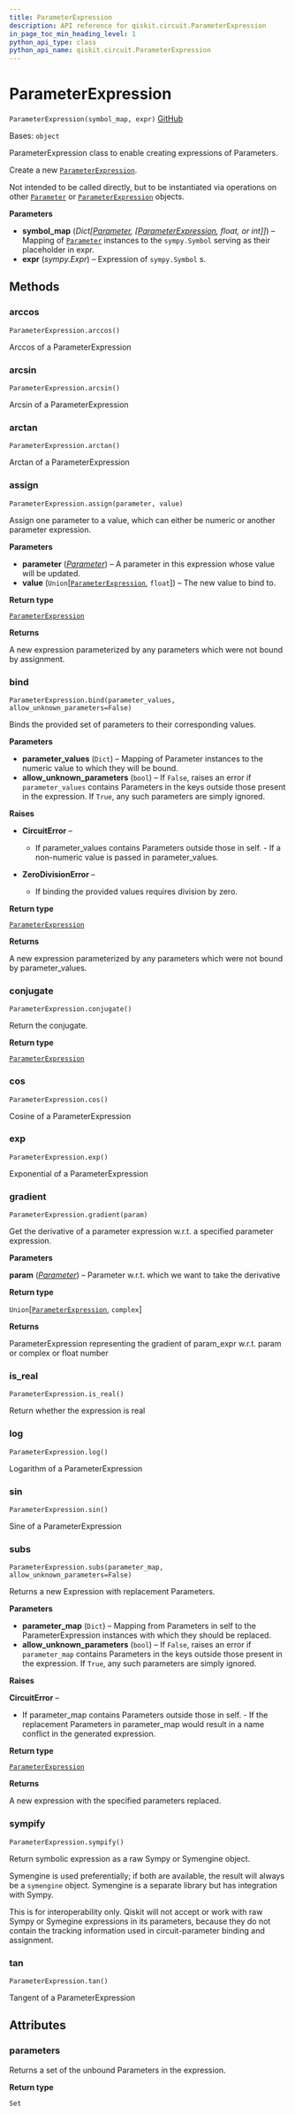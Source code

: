 ```yaml
---
title: ParameterExpression
description: API reference for qiskit.circuit.ParameterExpression
in_page_toc_min_heading_level: 1
python_api_type: class
python_api_name: qiskit.circuit.ParameterExpression
---
```


# ParameterExpression

<span id="qiskit.circuit.ParameterExpression" />

`ParameterExpression(symbol_map, expr)` [GitHub](https://github.com/qiskit/qiskit/tree/stable/0.23/qiskit/circuit/parameterexpression.py "view source code")

Bases: `object`

ParameterExpression class to enable creating expressions of Parameters.

Create a new [`ParameterExpression`](#qiskit.circuit.ParameterExpression "qiskit.circuit.ParameterExpression").

Not intended to be called directly, but to be instantiated via operations on other [`Parameter`](qiskit.circuit.Parameter "qiskit.circuit.Parameter") or [`ParameterExpression`](#qiskit.circuit.ParameterExpression "qiskit.circuit.ParameterExpression") objects.

**Parameters**

*   **symbol\_map** (*Dict\[*[*Parameter*](qiskit.circuit.Parameter "qiskit.circuit.Parameter")*, \[*[*ParameterExpression*](#qiskit.circuit.ParameterExpression "qiskit.circuit.ParameterExpression")*, float, or int]]*) – Mapping of [`Parameter`](qiskit.circuit.Parameter "qiskit.circuit.Parameter") instances to the `sympy.Symbol` serving as their placeholder in expr.
*   **expr** (*sympy.Expr*) – Expression of `sympy.Symbol` s.

## Methods

### arccos

<span id="qiskit.circuit.ParameterExpression.arccos" />

`ParameterExpression.arccos()`

Arccos of a ParameterExpression

### arcsin

<span id="qiskit.circuit.ParameterExpression.arcsin" />

`ParameterExpression.arcsin()`

Arcsin of a ParameterExpression

### arctan

<span id="qiskit.circuit.ParameterExpression.arctan" />

`ParameterExpression.arctan()`

Arctan of a ParameterExpression

### assign

<span id="qiskit.circuit.ParameterExpression.assign" />

`ParameterExpression.assign(parameter, value)`

Assign one parameter to a value, which can either be numeric or another parameter expression.

**Parameters**

*   **parameter** ([*Parameter*](qiskit.circuit.Parameter "qiskit.circuit.Parameter")) – A parameter in this expression whose value will be updated.
*   **value** (`Union`\[[`ParameterExpression`](qiskit.circuit.ParameterExpression "qiskit.circuit.parameterexpression.ParameterExpression"), `float`]) – The new value to bind to.

**Return type**

[`ParameterExpression`](qiskit.circuit.ParameterExpression "qiskit.circuit.parameterexpression.ParameterExpression")

**Returns**

A new expression parameterized by any parameters which were not bound by assignment.

### bind

<span id="qiskit.circuit.ParameterExpression.bind" />

`ParameterExpression.bind(parameter_values, allow_unknown_parameters=False)`

Binds the provided set of parameters to their corresponding values.

**Parameters**

*   **parameter\_values** (`Dict`) – Mapping of Parameter instances to the numeric value to which they will be bound.
*   **allow\_unknown\_parameters** (`bool`) – If `False`, raises an error if `parameter_values` contains Parameters in the keys outside those present in the expression. If `True`, any such parameters are simply ignored.

**Raises**

*   **CircuitError** –

    *   If parameter\_values contains Parameters outside those in self. - If a non-numeric value is passed in parameter\_values.

*   **ZeroDivisionError** –

    *   If binding the provided values requires division by zero.

**Return type**

[`ParameterExpression`](qiskit.circuit.ParameterExpression "qiskit.circuit.parameterexpression.ParameterExpression")

**Returns**

A new expression parameterized by any parameters which were not bound by parameter\_values.

### conjugate

<span id="qiskit.circuit.ParameterExpression.conjugate" />

`ParameterExpression.conjugate()`

Return the conjugate.

**Return type**

[`ParameterExpression`](qiskit.circuit.ParameterExpression "qiskit.circuit.parameterexpression.ParameterExpression")

### cos

<span id="qiskit.circuit.ParameterExpression.cos" />

`ParameterExpression.cos()`

Cosine of a ParameterExpression

### exp

<span id="qiskit.circuit.ParameterExpression.exp" />

`ParameterExpression.exp()`

Exponential of a ParameterExpression

### gradient

<span id="qiskit.circuit.ParameterExpression.gradient" />

`ParameterExpression.gradient(param)`

Get the derivative of a parameter expression w\.r.t. a specified parameter expression.

**Parameters**

**param** ([*Parameter*](qiskit.circuit.Parameter "qiskit.circuit.Parameter")) – Parameter w\.r.t. which we want to take the derivative

**Return type**

`Union`\[[`ParameterExpression`](qiskit.circuit.ParameterExpression "qiskit.circuit.parameterexpression.ParameterExpression"), `complex`]

**Returns**

ParameterExpression representing the gradient of param\_expr w\.r.t. param or complex or float number

### is\_real

<span id="qiskit.circuit.ParameterExpression.is_real" />

`ParameterExpression.is_real()`

Return whether the expression is real

### log

<span id="qiskit.circuit.ParameterExpression.log" />

`ParameterExpression.log()`

Logarithm of a ParameterExpression

### sin

<span id="qiskit.circuit.ParameterExpression.sin" />

`ParameterExpression.sin()`

Sine of a ParameterExpression

### subs

<span id="qiskit.circuit.ParameterExpression.subs" />

`ParameterExpression.subs(parameter_map, allow_unknown_parameters=False)`

Returns a new Expression with replacement Parameters.

**Parameters**

*   **parameter\_map** (`Dict`) – Mapping from Parameters in self to the ParameterExpression instances with which they should be replaced.
*   **allow\_unknown\_parameters** (`bool`) – If `False`, raises an error if `parameter_map` contains Parameters in the keys outside those present in the expression. If `True`, any such parameters are simply ignored.

**Raises**

**CircuitError** –

*   If parameter\_map contains Parameters outside those in self. - If the replacement Parameters in parameter\_map would result in a name conflict in the generated expression.

**Return type**

[`ParameterExpression`](qiskit.circuit.ParameterExpression "qiskit.circuit.parameterexpression.ParameterExpression")

**Returns**

A new expression with the specified parameters replaced.

### sympify

<span id="qiskit.circuit.ParameterExpression.sympify" />

`ParameterExpression.sympify()`

Return symbolic expression as a raw Sympy or Symengine object.

Symengine is used preferentially; if both are available, the result will always be a `symengine` object. Symengine is a separate library but has integration with Sympy.

<Admonition title="Note" type="note">
  This is for interoperability only. Qiskit will not accept or work with raw Sympy or Symegine expressions in its parameters, because they do not contain the tracking information used in circuit-parameter binding and assignment.
</Admonition>

### tan

<span id="qiskit.circuit.ParameterExpression.tan" />

`ParameterExpression.tan()`

Tangent of a ParameterExpression

## Attributes

<span id="qiskit.circuit.ParameterExpression.parameters" />

### parameters

Returns a set of the unbound Parameters in the expression.

**Return type**

`Set`

